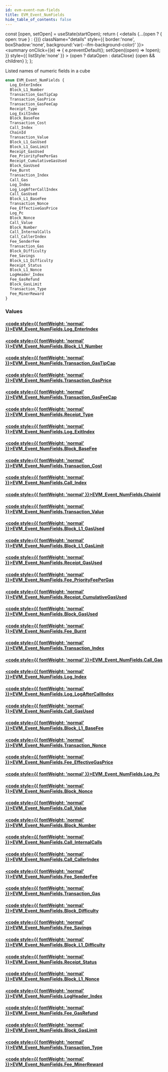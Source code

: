 ```yaml
---
id: evm-event-num-fields
title: EVM_Event_NumFields
hide_table_of_contents: false
---
```







  const [open, setOpen] = useState(startOpen);
  return (
    <details {...(open ? { open: true } : {})} className="details" style={{ border:'none', boxShadow:'none', background:'var(--ifm-background-color)' }}>
      <summary
        onClick={(e) => {
          e.preventDefault();
          setOpen((open) => !open);
        }}
        style={{ listStyle:'none' }}
      >
      {open ? dataOpen : dataClose}
      </summary>
      {open && children}
    </details>
  );
};








Listed names of numeric fields in a cube


```graphql
enum EVM_Event_NumFields {
  Log_EnterIndex
  Block_L1_Number
  Transaction_GasTipCap
  Transaction_GasPrice
  Transaction_GasFeeCap
  Receipt_Type
  Log_ExitIndex
  Block_BaseFee
  Transaction_Cost
  Call_Index
  ChainId
  Transaction_Value
  Block_L1_GasUsed
  Block_L1_GasLimit
  Receipt_GasUsed
  Fee_PriorityFeePerGas
  Receipt_CumulativeGasUsed
  Block_GasUsed
  Fee_Burnt
  Transaction_Index
  Call_Gas
  Log_Index
  Log_LogAfterCallIndex
  Call_GasUsed
  Block_L1_BaseFee
  Transaction_Nonce
  Fee_EffectiveGasPrice
  Log_Pc
  Block_Nonce
  Call_Value
  Block_Number
  Call_InternalCalls
  Call_CallerIndex
  Fee_SenderFee
  Transaction_Gas
  Block_Difficulty
  Fee_Savings
  Block_L1_Difficulty
  Receipt_Status
  Block_L1_Nonce
  LogHeader_Index
  Fee_GasRefund
  Block_GasLimit
  Transaction_Type
  Fee_MinerReward
}
```




### Values

#### [<code style={{ fontWeight: 'normal' }}>EVM_Event_NumFields.<b>Log_EnterIndex</b></code>](#)  
> 
> 
> 
> 

#### [<code style={{ fontWeight: 'normal' }}>EVM_Event_NumFields.<b>Block_L1_Number</b></code>](#)  
> 
> 
> 
> 

#### [<code style={{ fontWeight: 'normal' }}>EVM_Event_NumFields.<b>Transaction_GasTipCap</b></code>](#)  
> 
> 
> 
> 

#### [<code style={{ fontWeight: 'normal' }}>EVM_Event_NumFields.<b>Transaction_GasPrice</b></code>](#)  
> 
> 
> 
> 

#### [<code style={{ fontWeight: 'normal' }}>EVM_Event_NumFields.<b>Transaction_GasFeeCap</b></code>](#)  
> 
> 
> 
> 

#### [<code style={{ fontWeight: 'normal' }}>EVM_Event_NumFields.<b>Receipt_Type</b></code>](#)  
> 
> 
> 
> 

#### [<code style={{ fontWeight: 'normal' }}>EVM_Event_NumFields.<b>Log_ExitIndex</b></code>](#)  
> 
> 
> 
> 

#### [<code style={{ fontWeight: 'normal' }}>EVM_Event_NumFields.<b>Block_BaseFee</b></code>](#)  
> 
> 
> 
> 

#### [<code style={{ fontWeight: 'normal' }}>EVM_Event_NumFields.<b>Transaction_Cost</b></code>](#)  
> 
> 
> 
> 

#### [<code style={{ fontWeight: 'normal' }}>EVM_Event_NumFields.<b>Call_Index</b></code>](#)  
> 
> 
> 
> 

#### [<code style={{ fontWeight: 'normal' }}>EVM_Event_NumFields.<b>ChainId</b></code>](#)  
> 
> 
> 
> 

#### [<code style={{ fontWeight: 'normal' }}>EVM_Event_NumFields.<b>Transaction_Value</b></code>](#)  
> 
> 
> 
> 

#### [<code style={{ fontWeight: 'normal' }}>EVM_Event_NumFields.<b>Block_L1_GasUsed</b></code>](#)  
> 
> 
> 
> 

#### [<code style={{ fontWeight: 'normal' }}>EVM_Event_NumFields.<b>Block_L1_GasLimit</b></code>](#)  
> 
> 
> 
> 

#### [<code style={{ fontWeight: 'normal' }}>EVM_Event_NumFields.<b>Receipt_GasUsed</b></code>](#)  
> 
> 
> 
> 

#### [<code style={{ fontWeight: 'normal' }}>EVM_Event_NumFields.<b>Fee_PriorityFeePerGas</b></code>](#)  
> 
> 
> 
> 

#### [<code style={{ fontWeight: 'normal' }}>EVM_Event_NumFields.<b>Receipt_CumulativeGasUsed</b></code>](#)  
> 
> 
> 
> 

#### [<code style={{ fontWeight: 'normal' }}>EVM_Event_NumFields.<b>Block_GasUsed</b></code>](#)  
> 
> 
> 
> 

#### [<code style={{ fontWeight: 'normal' }}>EVM_Event_NumFields.<b>Fee_Burnt</b></code>](#)  
> 
> 
> 
> 

#### [<code style={{ fontWeight: 'normal' }}>EVM_Event_NumFields.<b>Transaction_Index</b></code>](#)  
> 
> 
> 
> 

#### [<code style={{ fontWeight: 'normal' }}>EVM_Event_NumFields.<b>Call_Gas</b></code>](#)  
> 
> 
> 
> 

#### [<code style={{ fontWeight: 'normal' }}>EVM_Event_NumFields.<b>Log_Index</b></code>](#)  
> 
> 
> 
> 

#### [<code style={{ fontWeight: 'normal' }}>EVM_Event_NumFields.<b>Log_LogAfterCallIndex</b></code>](#)  
> 
> 
> 
> 

#### [<code style={{ fontWeight: 'normal' }}>EVM_Event_NumFields.<b>Call_GasUsed</b></code>](#)  
> 
> 
> 
> 

#### [<code style={{ fontWeight: 'normal' }}>EVM_Event_NumFields.<b>Block_L1_BaseFee</b></code>](#)  
> 
> 
> 
> 

#### [<code style={{ fontWeight: 'normal' }}>EVM_Event_NumFields.<b>Transaction_Nonce</b></code>](#)  
> 
> 
> 
> 

#### [<code style={{ fontWeight: 'normal' }}>EVM_Event_NumFields.<b>Fee_EffectiveGasPrice</b></code>](#)  
> 
> 
> 
> 

#### [<code style={{ fontWeight: 'normal' }}>EVM_Event_NumFields.<b>Log_Pc</b></code>](#)  
> 
> 
> 
> 

#### [<code style={{ fontWeight: 'normal' }}>EVM_Event_NumFields.<b>Block_Nonce</b></code>](#)  
> 
> 
> 
> 

#### [<code style={{ fontWeight: 'normal' }}>EVM_Event_NumFields.<b>Call_Value</b></code>](#)  
> 
> 
> 
> 

#### [<code style={{ fontWeight: 'normal' }}>EVM_Event_NumFields.<b>Block_Number</b></code>](#)  
> 
> 
> 
> 

#### [<code style={{ fontWeight: 'normal' }}>EVM_Event_NumFields.<b>Call_InternalCalls</b></code>](#)  
> 
> 
> 
> 

#### [<code style={{ fontWeight: 'normal' }}>EVM_Event_NumFields.<b>Call_CallerIndex</b></code>](#)  
> 
> 
> 
> 

#### [<code style={{ fontWeight: 'normal' }}>EVM_Event_NumFields.<b>Fee_SenderFee</b></code>](#)  
> 
> 
> 
> 

#### [<code style={{ fontWeight: 'normal' }}>EVM_Event_NumFields.<b>Transaction_Gas</b></code>](#)  
> 
> 
> 
> 

#### [<code style={{ fontWeight: 'normal' }}>EVM_Event_NumFields.<b>Block_Difficulty</b></code>](#)  
> 
> 
> 
> 

#### [<code style={{ fontWeight: 'normal' }}>EVM_Event_NumFields.<b>Fee_Savings</b></code>](#)  
> 
> 
> 
> 

#### [<code style={{ fontWeight: 'normal' }}>EVM_Event_NumFields.<b>Block_L1_Difficulty</b></code>](#)  
> 
> 
> 
> 

#### [<code style={{ fontWeight: 'normal' }}>EVM_Event_NumFields.<b>Receipt_Status</b></code>](#)  
> 
> 
> 
> 

#### [<code style={{ fontWeight: 'normal' }}>EVM_Event_NumFields.<b>Block_L1_Nonce</b></code>](#)  
> 
> 
> 
> 

#### [<code style={{ fontWeight: 'normal' }}>EVM_Event_NumFields.<b>LogHeader_Index</b></code>](#)  
> 
> 
> 
> 

#### [<code style={{ fontWeight: 'normal' }}>EVM_Event_NumFields.<b>Fee_GasRefund</b></code>](#)  
> 
> 
> 
> 

#### [<code style={{ fontWeight: 'normal' }}>EVM_Event_NumFields.<b>Block_GasLimit</b></code>](#)  
> 
> 
> 
> 

#### [<code style={{ fontWeight: 'normal' }}>EVM_Event_NumFields.<b>Transaction_Type</b></code>](#)  
> 
> 
> 
> 

#### [<code style={{ fontWeight: 'normal' }}>EVM_Event_NumFields.<b>Fee_MinerReward</b></code>](#)  
> 
> 
> 
> 



